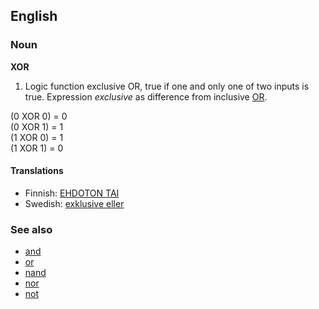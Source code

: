 ==English==
===Noun===
'''XOR'''
#Logic function exclusive OR, true if one and only one of two inputs is true. Expression ''exclusive'' as difference from inclusive [[OR]].

(0 XOR 0) = 0<br>
(0 XOR 1) = 1<br>
(1 XOR 0) = 1<br>
(1 XOR 1) = 0<br>

====Translations====

*Finnish: [[EHDOTON TAI]]
*Swedish: [[exklusive eller]]

===See also===
*[[and]]
*[[or]]
*[[nand]]
*[[nor]]
*[[not]]